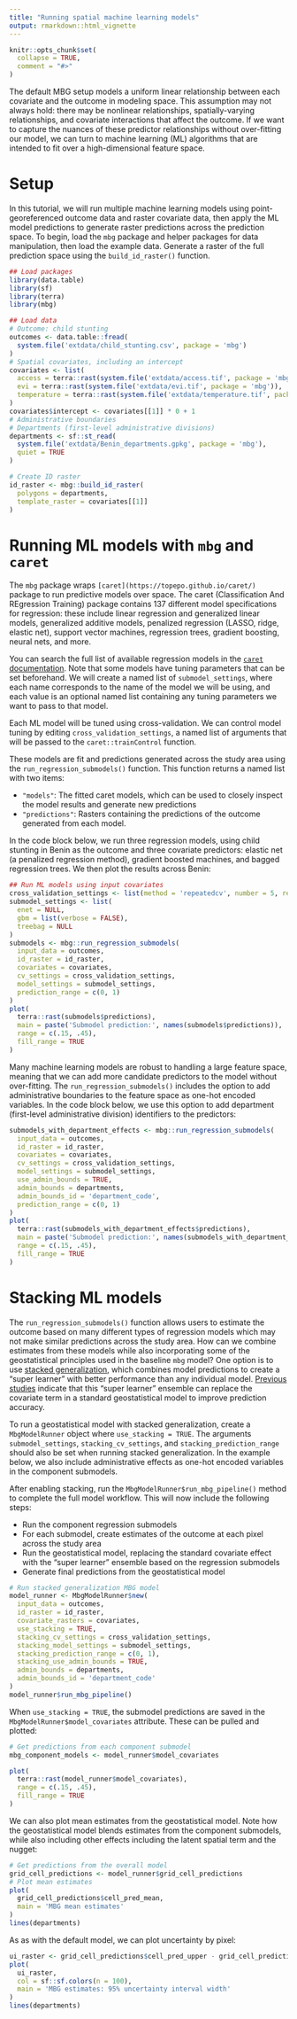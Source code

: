 ```yaml
---
title: "Running spatial machine learning models"
output: rmarkdown::html_vignette
---
```


```r
knitr::opts_chunk$set(
  collapse = TRUE,
  comment = "#>"
)
```

The default MBG setup models a uniform linear relationship between each covariate and the outcome in modeling space. This assumption may not always hold: there may be nonlinear relationships, spatially-varying relationships, and covariate interactions that affect the outcome. If we want to capture the nuances of these predictor relationships without over-fitting our model, we can turn to machine learning (ML) algorithms that are intended to fit over a high-dimensional feature space.


# Setup

In this tutorial, we will run multiple machine learning models using point-georeferenced outcome data and raster covariate data, then apply the ML model predictions to generate raster predictions across the prediction space. To begin, load the `mbg` package and helper packages for data manipulation, then load the example data. Generate a raster of the full prediction space using the `build_id_raster()` function.

```r
## Load packages
library(data.table)
library(sf)
library(terra)
library(mbg)

## Load data
# Outcome: child stunting
outcomes <- data.table::fread(
  system.file('extdata/child_stunting.csv', package = 'mbg')
)
# Spatial covariates, including an intercept
covariates <- list(
  access = terra::rast(system.file('extdata/access.tif', package = 'mbg')),
  evi = terra::rast(system.file('extdata/evi.tif', package = 'mbg')),
  temperature = terra::rast(system.file('extdata/temperature.tif', package = 'mbg'))
)
covariates$intercept <- covariates[[1]] * 0 + 1
# Administrative boundaries
# Departments (first-level administrative divisions)
departments <- sf::st_read(
  system.file('extdata/Benin_departments.gpkg', package = 'mbg'),
  quiet = TRUE
)

# Create ID raster
id_raster <- mbg::build_id_raster(
  polygons = departments,
  template_raster = covariates[[1]]
)
```

# Running ML models with `mbg` and `caret`

The `mbg` package wraps `[caret](https://topepo.github.io/caret/)` package to run predictive models over space. The caret (Classification And REgression Training) package contains 137 different model specifications for regression: these include linear regression and generalized linear models, generalized additive models, penalized regression (LASSO, ridge, elastic net), support vector machines, regression trees, gradient boosting, neural nets, and more.

You can search the full list of available regression models in the [`caret` documentation](https://topepo.github.io/caret/available-models.html). Note that some models have tuning parameters that can be set beforehand. We will create a named list of `submodel_settings`, where each name corresponds to the name of the model we will be using, and each value is an optional named list containing any tuning parameters we want to pass to that model.

Each ML model will be tuned using cross-validation. We can control model tuning by editing `cross_validation_settings`, a named list of arguments that will be passed to the `caret::trainControl` function.

These models are fit and predictions generated across the study area using the `run_regression_submodels()` function. This function returns a named list with two items:

- `"models"`: The fitted caret models, which can be used to closely inspect the model results and generate new predictions
- `"predictions"`: Rasters containing the predictions of the outcome generated from each model.

In the code block below, we run three regression models, using child stunting in Benin as the outcome and three covariate predictors: elastic net (a penalized regression method), gradient boosted machines, and bagged regression trees. We then plot the results across Benin:

```r
## Run ML models using input covariates
cross_validation_settings <- list(method = 'repeatedcv', number = 5, repeats = 5)
submodel_settings <- list(
  enet = NULL,
  gbm = list(verbose = FALSE),
  treebag = NULL
)
submodels <- mbg::run_regression_submodels(
  input_data = outcomes,
  id_raster = id_raster,
  covariates = covariates,
  cv_settings = cross_validation_settings,
  model_settings = submodel_settings,
  prediction_range = c(0, 1)
)
plot(
  terra::rast(submodels$predictions),
  main = paste('Submodel prediction:', names(submodels$predictions)),
  range = c(.15, .45),
  fill_range = TRUE
)
```

Many machine learning models are robust to handling a large feature space, meaning that we can add more candidate predictors to the model without over-fitting. The `run_regression_submodels()` includes the option to add administrative boundaries to the feature space as one-hot encoded variables. In the code block below, we use this option to add department (first-level administrative division) identifiers to the predictors:

```r
submodels_with_department_effects <- mbg::run_regression_submodels(
  input_data = outcomes,
  id_raster = id_raster,
  covariates = covariates,
  cv_settings = cross_validation_settings,
  model_settings = submodel_settings,
  use_admin_bounds = TRUE,
  admin_bounds = departments,
  admin_bounds_id = 'department_code',
  prediction_range = c(0, 1)
)
plot(
  terra::rast(submodels_with_department_effects$predictions),
  main = paste('Submodel prediction:', names(submodels_with_department_effects$predictions)),
  range = c(.15, .45),
  fill_range = TRUE
)
```


# Stacking ML models

The `run_regression_submodels()` function allows users to estimate the outcome based on many different types of regression models which may not make similar predictions across the study area. How can we combine estimates from these models while also incorporating some of the geostatistical principles used in the baseline `mbg` model? One option is to use [stacked generalization](https://pmc.ncbi.nlm.nih.gov/articles/PMC6089257/), which combines model predictions to create a "super learner" with better performance than any individual model. [Previous studies](https://royalsocietypublishing.org/doi/full/10.1098/rsif.2017.0520) indicate that this "super learner" ensemble can replace the covariate term in a standard geostatistical model to improve prediction accuracy.

To run a geostatistical model with stacked generalization, create a `MbgModelRunner` object where `use_stacking = TRUE`. The arguments `submodel_settings`, `stacking_cv_settings`, and `stacking_prediction_range` should also be set when running stacked generalization. In the example below, we also include administrative effects as one-hot encoded variables in the component submodels.

After enabling stacking, run the `MbgModelRunner$run_mbg_pipeline()` method to complete the full model workflow. This will now include the following steps:

- Run the component regression submodels
- For each submodel, create estimates of the outcome at each pixel across the study area
- Run the geostatistical model, replacing the standard covariate effect with the "super learner" ensemble based on the regression submodels
- Generate final predictions from the geostatistical model

```r
# Run stacked generalization MBG model
model_runner <- MbgModelRunner$new(
  input_data = outcomes,
  id_raster = id_raster,
  covariate_rasters = covariates,
  use_stacking = TRUE,
  stacking_cv_settings = cross_validation_settings,
  stacking_model_settings = submodel_settings,
  stacking_prediction_range = c(0, 1),
  stacking_use_admin_bounds = TRUE,
  admin_bounds = departments,
  admin_bounds_id = 'department_code'
)
model_runner$run_mbg_pipeline()
```

When `use_stacking = TRUE`, the submodel predictions are saved in the `MbgModelRunner$model_covariates` attribute. These can be pulled and plotted:

```r
# Get predictions from each component submodel
mbg_component_models <- model_runner$model_covariates

plot(
  terra::rast(model_runner$model_covariates),
  range = c(.15, .45),
  fill_range = TRUE
)
```

We can also plot mean estimates from the geostatistical model. Note how the geostatistical model blends estimates from the component submodels, while also including other effects including the latent spatial term and the nugget:

```r
# Get predictions from the overall model
grid_cell_predictions <- model_runner$grid_cell_predictions
# Plot mean estimates
plot(
  grid_cell_predictions$cell_pred_mean,
  main = 'MBG mean estimates'
)
lines(departments)
```

As as with the default model, we can plot uncertainty by pixel:

```r
ui_raster <- grid_cell_predictions$cell_pred_upper - grid_cell_predictions$cell_pred_lower
plot(
  ui_raster,
  col = sf::sf.colors(n = 100),
  main = 'MBG estimates: 95% uncertainty interval width'
)
lines(departments)
```
